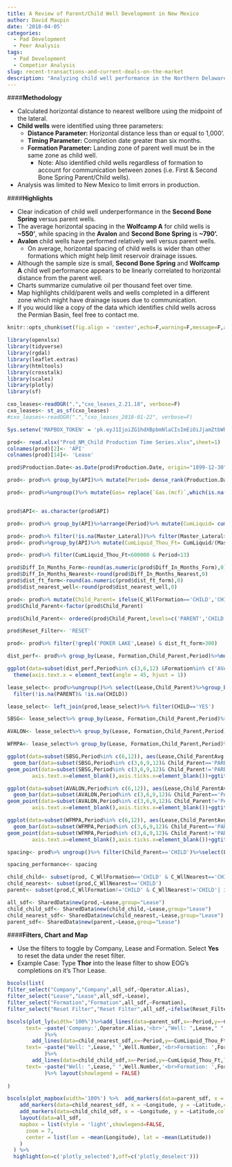 ```yaml
---
title: A Review of Parent/Child Well Development in New Mexico
author: David Maupin
date: '2018-04-05'
categories:
  - Pad Development
  - Peer Analysis
tags:
  - Pad Development
  - Competior Analysis
slug: recent-transactions-and-current-deals-on-the-market
description: "Analyzing child well performance in the Northern Delaware Basin."
---
```


####**Methodology**

* Calculated horizontal distance to nearest wellbore using the midpoint of the lateral.
* **Child wells** were identified using three parameters:
    * **Distance Parameter:** Horizontal distance less than or equal to 1,000'.
    * **Timing Parameter:** Completion date greater than six months.
    * **Formation Parameter:** Landing zone of parent well must be in the same zone as child well.
        * Note: Also identified child wells regardless of formation to account for communication between zones (i.e. First & Second Bone Spring  Parent/Child wells).
* Analysis was limited to New Mexico to limit errors in production.         
        
####**Highlights**

* Clear indication of child well underperformance in the **Second Bone Spring** versus parent wells.
* The average horizontal spacing in the **Wolfcamp A** for child wells is **~550'**, while spacing in the **Avalon** and **Second Bone Spring** is **~790'.** 
* **Avalon** child wells have performed relatively well versus parent wells.
    * On average, horizontal spacing of child wells is wider than other formations which might help limit reservoir drainage issues.
* Although the sample size is small, **Second Bone Spring** and **Wolfcamp A** child well performance appears to be linearly correlated to horizontal distance from the parent well. 
* Charts summarize cumulative oil per thousand feet over time.
* Map highlights child/parent wells and wells completed in a different zone which might have drainage issues due to communication.
* If you would like a copy of the data which identifies child wells across the Permian Basin, feel free to contact me. 

```r
knitr::opts_chunk$set(fig.align = 'center',echo=F,warning=F,message=F,asis=F)
```


```r
library(openxlsx)
library(tidyverse)
library(rgdal)
library(leaflet.extras)
library(htmltools)
library(crosstalk)
library(scales)
library(plotly)
library(sf)
```

```r
cxo_leases<-readOGR(".","cxo_leases_2.21.18", verbose=F)
cxo_leases<- st_as_sf(cxo_leases)
#cxo_leases<-readOGR(".","cxo_leases_2018-01-22", verbose=F)

Sys.setenv('MAPBOX_TOKEN' = 'pk.eyJ1IjoiZG1hdXBpbmNlaCIsImEiOiJjamZtbWhqdHMwdTQzMzNvZGdpc2x4bzlxIn0.eIDdIjeaDK-x7Q8uZgdJGg')

```


```r
prod<- read.xlsx("Prod_NM_Child Production Time Series.xlsx",sheet=1)
colnames(prod)[2]<- 'API'
colnames(prod)[14]<- 'Lease'
```

```r
prod$Production.Date<-as.Date(prod$Production.Date, origin="1899-12-30") 

prod<- prod%>% group_by(API)%>% mutate(Period= dense_rank(Production.Date))

prod<- prod%>%ungroup()%>% mutate(Gas= replace(`Gas.(mcf)`,which(is.na(prod$`Gas.(mcf)`)),0))%>%  mutate(Liquid= replace(`Liquid.(bbl)`,which(is.na(prod$`Liquid.(bbl)`)),0))


prod$API<- as.character(prod$API) 

prod<- prod%>% group_by(API)%>%arrange(Period)%>% mutate(CumLiquid= cumsum(Liquid),CumGas= cumsum(Gas),CumBOE= CumLiquid+CumGas/6)

prod<- prod%>% filter(!is.na(Master_Lateral))%>% filter(Master_Lateral>1500|Master_Lateral<15000)
prod<- prod%>%group_by(API)%>% mutate(CumLiquid_Thou_Ft= CumLiquid/(Master_Lateral/1000),CumGas_Thou_Ft=CumGas/(Master_Lateral/1000),CumBOE_Thou_Ft= CumBOE/(Master_Lateral/1000))

prod<- prod%>% filter(CumLiquid_Thou_Ft<600000 & Period<13)

prod$Diff_In_Months_Form<-round(as.numeric(prod$Diff_In_Months_Form),0)
prod$Diff_In_Months_Nearest<-round(prod$Diff_In_Months_Nearest,0)
prod$dist_ft_form<-round(as.numeric(prod$dist_ft_form),0)
prod$dist_nearest_well<-round(prod$dist_nearest_well,0)

prod<- prod%>% mutate(Child_Parent= ifelse(C_WllFormation=='CHILD','CHILD',ifelse(C_WllNearest=='CHILD','CHILD NEAR PARENT DIFF. FORMATION','PARENT')))%>%mutate(Child_Parent= ifelse(is.na(Child_Parent),'PARENT',Child_Parent))
prod$Child_Parent<-factor(prod$Child_Parent)   

prod$Child_Parent<- ordered(prod$Child_Parent,levels=c('PARENT','CHILD NEAR PARENT DIFF. FORMATION','CHILD'))

prod$Reset_Filter<- 'RESET'

prod<- prod%>% filter(!grepl('POKER LAKE',Lease) & dist_ft_form>300)
```

```r
dist_perf<- prod%>% group_by(Lease, Formation,Child_Parent,Period)%>%mutate(Child_ParentAvg= mean(CumLiquid_Thou_Ft))%>%filter(Child_Parent=='CHILD',Period %in% c(3,6,9,12))%>%ungroup()%>% select(API,Period,Formation,dist_ft_form,CumLiquid_Thou_Ft,Child_ParentAvg,Child_Parent)%>%ungroup()%>%distinct()

ggplot(data=subset(dist_perf,Period%in% c(3,6,12) &Formation%in% c('AVALON','SBSG','WFMP A')),aes(dist_ft_form,CumLiquid_Thou_Ft,color=Formation))+geom_point()+facet_grid(~Period,scales='fixed')+geom_smooth(method = "lm",se=F)+theme_minimal()+scale_y_continuous(labels=comma)+xlab('Horizontal Distance')+ylab('Cumulative Oil Per Thousand Feet')+theme(legend.position = 'bottom')+ ggtitle('Child Well Performance By Horizontal Distance',subtitle = "Points represent Three,Six and Twelve Month Aggregate")+
  theme(axis.text.x = element_text(angle = 45, hjust = 1))
```



```r

lease_select<- prod%>%ungroup()%>% select(Lease,Child_Parent)%>%group_by(Lease,Child_Parent)%>%distinct()%>%group_by(Lease)%>%mutate(Mark= ifelse(Child_Parent=="CHILD","YES","NO"))%>%spread(Child_Parent,Mark)%>%group_by(Lease)%>%distinct(Lease,.keep_all=T)%>%
  filter(!is.na(PARENT)& !is.na(CHILD))

lease_select<- left_join(prod,lease_select)%>% filter(CHILD=='YES')

SBSG<- lease_select%>% group_by(Lease, Formation,Child_Parent,Period)%>%mutate(Child_ParentAvg= mean(CumLiquid_Thou_Ft))%>%distinct(Child_ParentAvg,.kee_all=T)%>%ungroup()%>% filter(Formation %in% c('SBSG'))

AVALON<- lease_select%>% group_by(Lease, Formation,Child_Parent,Period)%>%mutate(Child_ParentAvg= mean(CumLiquid_Thou_Ft))%>%distinct(Child_ParentAvg,.kee_all=T)%>%ungroup()%>% filter(Formation %in% c('AVALON'))

WFMPA<- lease_select%>% group_by(Lease, Formation,Child_Parent,Period)%>%mutate(Child_ParentAvg= mean(CumLiquid_Thou_Ft))%>%distinct(Child_ParentAvg,.kee_all=T)%>%ungroup()%>% filter(Formation %in% c('WFMP A'))

ggplot(data=subset(SBSG,Period%in% c(6,12)), aes(Lease,Child_ParentAvg,color=Child_Parent))+
  geom_bar(data=subset(SBSG,Period%in% c(3,6,9,12)& Child_Parent=='PARENT'), aes(Lease,Child_ParentAvg),fill='grey',color=NA,stat='identity')+
geom_point(data=subset(SBSG,Period%in% c(3,6,9,12)& Child_Parent!='PARENT' & Child_Parent!='CHILD NEAR PARENT DIFF. FORMATION'))+facet_grid(Formation~Period,scales='free_y')+scale_y_continuous(labels=comma)+scale_color_manual(values=c('orange'))+theme_minimal()+theme(axis.title.x=element_blank(),
        axis.text.x=element_blank(),axis.ticks.x=element_blank())+ggtitle('Second Bone Spring Parent/Child Well Monthly Cum. Oil Per Thousand Feet', subtitle= 'Each bar represents the parent average production by lease')+ylab("Cumulative Oil Per Thousand Feet")+guides(color=guide_legend(title="PARENT/CHILD"))+theme(legend.position = 'bottom')

ggplot(data=subset(AVALON,Period%in% c(6,12)), aes(Lease,Child_ParentAvg,color=Child_Parent))+
  geom_bar(data=subset(AVALON,Period%in% c(3,6,9,12)& Child_Parent=='PARENT'), aes(Lease,Child_ParentAvg),fill='grey',color=NA,stat='identity')+
geom_point(data=subset(AVALON,Period%in% c(3,6,9,12)& Child_Parent!='PARENT'& Child_Parent!='CHILD NEAR PARENT DIFF. FORMATION'))+facet_grid(Formation~Period,scales='free_y')+scale_y_continuous(labels=comma)+scale_color_manual(values=c('orange'))+theme_minimal()+theme(axis.title.x=element_blank(),
        axis.text.x=element_blank(),axis.ticks.x=element_blank())+ggtitle('Avalon Parent/Child Well Monthly Cum. Oil Per Thousand Feet', subtitle= 'Each bar represents the parent average production by lease')+ylab("Cumulative Oil Per Thousand Feet")+guides(color=guide_legend(title="PARENT/CHILD"))+theme(legend.position = 'bottom')

ggplot(data=subset(WFMPA,Period%in% c(6,12)), aes(Lease,Child_ParentAvg,color=Child_Parent))+
  geom_bar(data=subset(WFMPA,Period%in% c(3,6,9,12)& Child_Parent=='PARENT'), aes(Lease,Child_ParentAvg),fill='grey',color=NA,stat='identity')+
geom_point(data=subset(WFMPA,Period%in% c(3,6,9,12)& Child_Parent!='PARENT'& Child_Parent!='CHILD NEAR PARENT DIFF. FORMATION'))+facet_grid(Formation~Period,scales='free_y')+scale_y_continuous(labels=comma)+scale_color_manual(values=c('orange'))+theme_minimal()+theme(axis.title.x=element_blank(),
        axis.text.x=element_blank(),axis.ticks.x=element_blank())+ggtitle('Wolfcmap A Parent/Child Well Monthly Cum. Oil Per Thousand Feet', subtitle= 'Each bar represents the parent average production by lease')+ylab("Cumulative Oil Per Thousand Feet")+guides(color=guide_legend(title="PARENT/CHILD"))+theme(legend.position = 'bottom')

```

```r
spacing<- prod%>% ungroup()%>% filter(Child_Parent=='CHILD')%>%select(Lease,dist_ft_form,Formation)%>%distinct(.keep_all=T)%>%group_by(Formation)%>%mutate(AvgFormDistChild= mean(dist_ft_form))

spacing_performance<- spacing
```



```r
child_child<- subset(prod, C_WllFormation=='CHILD' & C_WllNearest=='CHILD')
child_nearest<- subset(prod,C_WllNearest=='CHILD')
parent<- subset(prod,C_WllFormation!='CHILD' & C_WllNearest!='CHILD'| is.na(C_WllFormation))

all_sdf<- SharedData$new(prod,~Lease,group="Lease")
child_child_sdf<- SharedData$new(child_child,~Lease,group="Lease") 
child_nearest_sdf<- SharedData$new(child_nearest,~Lease,group="Lease")
parent_sdf<- SharedData$new(parent,~Lease,group="Lease")
```


####**Filters, Chart and Map**

* Use the filters to toggle by Company, Lease and Formation. Select **Yes** to reset the data under the reset filter.
* Example Case: Type **Thor** into the lease filter to show EOG's completions on it's Thor Lease.

```r
bscols(list(
filter_select("Company","Company",all_sdf,~Operator.Alias),  
filter_select("Lease","Lease",all_sdf,~Lease),
filter_select("Formation","Formation",all_sdf,~Formation),
filter_select("Reset Filter","Reset Filter",all_sdf,~ifelse(Reset_Filter=="RESET","YES","NO"))))

bscols(plot_ly(width='100%')%>%add_lines(data=parent_sdf,x=~Period,y=~CumLiquid_Thou_Ft,line = list(color = 'grey'),
      text= ~paste('Company:',Operator.Alias,'<br>',"Well: ",Lease," ",Well.Number,'<br>Formation: ',Formation)
            )%>%
        add_lines(data=child_nearest_sdf,x=~Period,y=~CumLiquid_Thou_Ft,line = list(color = 'blue'),
      text= ~paste("Well: ",Lease," ",Well.Number,'<br>Formation: ',Formation)
            )%>%
        add_lines(data=child_child_sdf,x=~Period,y=~CumLiquid_Thou_Ft,line = list(color = 'orange'),
      text= ~paste("Well: ",Lease," ",Well.Number,'<br>Formation: ',Formation)
            )%>% layout(showlegend = FALSE)
      
)

bscols(plot_mapbox(width='100%') %>%  add_markers(data=parent_sdf, x = ~Longitude, y = ~Latitude,color=I("grey"),marker = list(size = 10),showlegend=FALSE) %>%
    add_markers(data=child_nearest_sdf, x = ~Longitude, y = ~Latitude,color=I("blue"),marker = list(size = 11),showlegend=FALSE) %>%
    add_markers(data=child_child_sdf, x = ~Longitude, y = ~Latitude,color=I("orange"),marker = list(size = 12),showlegend=FALSE) %>%
    layout(data=all_sdf,
    mapbox = list(style = 'light',showlegend=FALSE,
      zoom = 7,
      center = list(lon = ~mean(Longitude), lat = ~mean(Latitude))
    )
  ) %>%
  highlight(on=c('plotly_selected'),off=c('plotly_deselect')))
```


